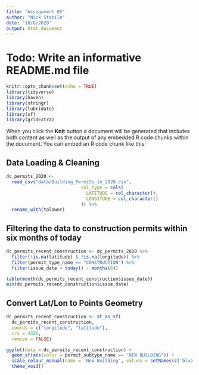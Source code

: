 ```yaml
---
title: "Assignment 05"
author: "Nick Stabile"
date: "10/8/2020"
output: html_document
---
```

# Todo: Write an informative README.md file

```r
knitr::opts_chunk$set(echo = TRUE)
library(tidyverse)
library(haven)
library(stringr)
library(lubridate)
library(sf)
library(gridExtra)
```

When you click the **Knit** button a document will be generated that includes both content as well as the output of any embedded R code chunks within the document. You can embed an R code chunk like this:

## Data Loading & Cleaning

```r

dc_permits_2020 <- 
  read_csv("data/Building_Permits_in_2020.csv", 
                            col_type = cols(
                              LATITUDE = col_character(),
                              LONGITUDE = col_character()
                            )) %>% 
  rename_with(tolower)

```

## Filtering the data to construction permits within six months of today

```r

dc_permits_recent_construction <- dc_permits_2020 %>% 
  filter(!is.na(latitude) & !is.na(longitude)) %>% 
  filter(permit_type_name == "CONSTRUCTION") %>% 
  filter(issue_date > today() - months(6))

table(month(dc_permits_recent_construction$issue_date))
min(dc_permits_recent_construction$issue_date)

```
##  Convert Lat/Lon to Points Geometry

```r

dc_permits_recent_construction <- st_as_sf(
  dc_permits_recent_construction,
  coords = c("longitude", "latitude"),
  crs = 4326,
  remove = FALSE)

ggplot(data = dc_permits_recent_construction) +
  geom_sf(aes(color = permit_subtype_name == "NEW BUILDING")) +
  scale_colour_manual(name = 'New Building', values = setNames(c('blue','red'),c(T, F))) +
  theme_void()

```

